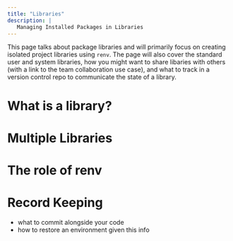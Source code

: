```yaml
---
title: "Libraries"
description: |
   Managing Installed Packages in Libraries
---
```


This page talks about package libraries and will primarily focus on creating isolated project libraries using `renv`. The page will also cover the standard user and system libraries, how you might want to share libaries with others (with a link to the team collaboration use case), and what to track in a version control repo to communicate the state of a library.

# What is a library?

# Multiple Libraries

# The role of renv

# Record Keeping 
- what to commit alongside your code
- how to restore an environment given this info
